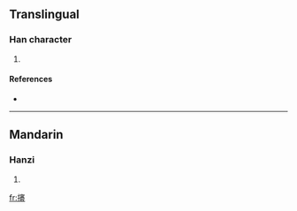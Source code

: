 ==Translingual==

===Han character===
{{Han char|rn=64|rad=手|as=16|sn=19|four=5303<sub>2</sub>|canj=手十廿女 (QJTV)}}

# {{defn|Han|sort=手16}}

====References====
* {{Han ref|kx=0462.390|dkj=12968|dj=0811.390|hdz=31983.150|uh=6510|ud=25872|bh=F243|bd=62019}}

----

==Mandarin==

===Hanzi===
{{cmn-hanzi|pin=[[qiān]] ([[qian1]])|wg=ch'ien<sup>1</sup>}}

# {{defn|Mandarin}}

[[fr:攐]]
